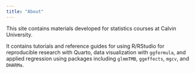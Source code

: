 ```yaml
---
title: "About"
---
```


This site contains materials developed for statistics courses at Calvin University.

It contains tutorials and reference guides for using R/RStudio for reproducible research with Quarto, data visualization with `ggformula`, and applied regression using packages including `glmmTMB`, `ggeffects`, `mgcv`, and `DHARMa`.